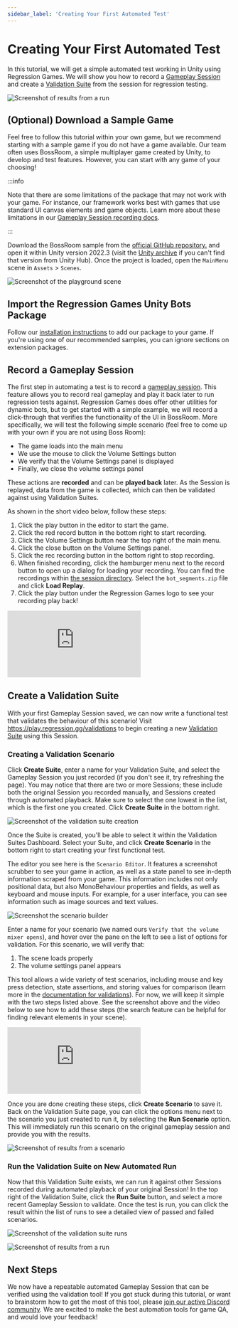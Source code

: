 ```yaml
---
sidebar_label: 'Creating Your First Automated Test'
---
```


# Creating Your First Automated Test

In this tutorial, we will get a simple automated test working in Unity using Regression Games.
We will show you how to
record a [Gameplay Session](../core-concepts/gameplay-sessions/gameplay-sessions-getting-started)
and create a [Validation Suite](../core-concepts/validation-suites)
from the session for regression testing.

![Screenshot of results from a run](img/creating-your-first-automated-test/run-details.png)

## (Optional) Download a Sample Game

Feel free to follow this tutorial within your own game,
but we recommend starting with a sample game if you do not have a game available.
Our team often uses BossRoom, a simple multiplayer game created by Unity, to develop and test features.
However, you can start with any game of your choosing!

:::info

Note that there are some limitations of the package that may not work with your game. For instance, our framework
works best with games that use standard UI canvas elements and game objects. Learn
more about these limitations in our [Gameplay Session recording docs](../core-concepts/gameplay-sessions/gameplay-sessions-getting-started).

:::

Download the BossRoom sample from the [official GitHub repository.](https://github.com/Unity-Technologies/com.unity.multiplayer.samples.coop)
and open it within Unity version 2022.3 (visit the [Unity archive](https://unity.com/releases/editor/whats-new/2022.3.27) if
you can't find that version from Unity Hub).
Once the project is loaded, open the `MainMenu` scene in `Assets` > `Scenes`.

![Screenshot of the playground scene](img/creating-your-first-automated-test/bossroom.png)

## Import the Regression Games Unity Bots Package

Follow our [installation instructions](installing-regression-games) to add our package to your game.
If you're using one of our recommended samples, you can ignore sections on extension packages.

## Record a Gameplay Session

The first step in automating a test is to record a [gameplay session](../core-concepts/gameplay-sessions/gameplay-sessions-getting-started).
This feature allows you to record real gameplay and play it back later to run regression tests against. Regression Games does
offer other utilities for dynamic bots, but to get started with a simple example, we will record a click-through that
verifies the functionality of the UI in BossRoom.
More specifically, we will test the following simple scenario (feel free to come up with your own if you are not using Boss Room):

* The game loads into the main menu
* We use the mouse to click the Volume Settings button
* We verify that the Volume Settings panel is displayed
* Finally, we close the volume settings panel

These actions are **recorded** and can be **played back** later. As the Session is replayed, data from the
game is collected, which can then be validated against using Validation Suites.

As shown in the short video below, follow these steps:

1. Click the play button in the editor to start the game.
1. Click the red record button in the bottom right to start recording.
1. Click the Volume Settings button near the top right of the main menu.
1. Click the close button on the Volume Settings panel.
1. Click the rec recording button in the bottom right to stop recording.
1. When finished recording, click the hamburger menu next to the record button to open up a dialog for loading your
recording. You can find the recordings within [the session directory](../core-concepts/gameplay-sessions/gameplay-sessions-reference#folder-and-file-structure).
Select the `bot_segments.zip` file and click **Load Replay**.
1. Click the play button under the Regression Games logo to see your recording play back!

<div style={{position: "relative", paddingBottom: "50.40485829959515%", height: 0}}><iframe src="https://www.loom.com/embed/1a88ffcad1ff49d6940473d5637e35ed?sid=336eaf3b-208c-4ea3-a0b3-c6ad3d2d2cee" frameborder="0" webkitallowfullscreen mozallowfullscreen allowfullscreen style={{position: "absolute", top: 0, left: 0, width: "100%", height: "100%"}}></iframe></div>

## Create a Validation Suite

With your first Gameplay Session saved, we can now write a functional test that validates the behaviour of this
scenario! Visit https://play.regression.gg/validations to begin creating a new
[Validation Suite](../core-concepts/validation-suites) using this Session.

### Creating a Validation Scenario

Click **Create Suite**, enter a name for your Validation Suite, and select the Gameplay Session you just recorded (if
you don't see it, try refreshing the page). You may notice that there are two or more Sessions; these include both
the original Session you recorded manually, and Sessions created through automated playback. Make sure to select the one
lowest in the list, which is the first one you created. Click **Create Suite** in the bottom right.

![Screenshot of the validation suite creation](img/creating-your-first-automated-test/create-validation-suite.png)

Once the Suite is created, you'll be able to select it within the Validation Suites Dashboard. Select your Suite, and
click **Create Scenario** in the bottom right to start creating your first functional test.

The editor you see here is the `Scenario Editor`. It features a screenshot scrubber to see your game in action, as well
as a state panel to see in-depth information scraped from your game. This information includes not only positional data,
but also MonoBehaviour properties and fields, as well as keyboard and mouse inputs. For example, for a user interface, you can
see information such as image sources and text values.

![Screenshot the scenario builder](img/creating-your-first-automated-test/create-validation-suite.png)

Enter a name for your scenario (we named ours `Verify that the volume mixer opens`), and hover over the pane on the left to
see a list of options for validation. For this scenario, we will verify that:

1. The scene loads properly
2. The volume settings panel appears

This tool allows a wide variety of test scenarios, including mouse and key press detection, state assertions, and
storing values for comparison (learn more in the [documentation for validations](../../core-concepts/validation-suites#creating-a-validation-scenario)).
For now, we will keep it simple with the two steps listed above. See the screenshot above and the video below to see
how to add these steps (the search feature can be helpful for finding relevant elements in your scene).

<div style={{position: "relative", paddingBottom: "50.40485829959515%", height: 0}}><iframe src="https://www.loom.com/embed/3575d3ef72ae4ebc87dc4eab668d3284?sid=336eaf3b-208c-4ea3-a0b3-c6ad3d2d2cee" frameborder="0" webkitallowfullscreen mozallowfullscreen allowfullscreen style={{position: "absolute", top: 0, left: 0, width: "100%", height: "100%"}}></iframe></div>

Once you are done creating these steps, click **Create Scenario** to save it. Back on the Validation Suite page, you
can click the options menu next to the scenario you just created to run it, by selecting the **Run Scenario** option.
This will immediately run this scenario on the original gameplay session and provide you with the results.

![Screenshot of results from a scenario](img/creating-your-first-automated-test/run-scenario.png)

### Run the Validation Suite on New Automated Run

Now that this Validation Suite exists, we can run it against other Sessions recorded during automated playback of your original Session! In the top
right of the Validation Suite, click the **Run Suite** button, and select a more recent Gameplay Session to validate.
Once the test is run, you can click the result within the list of runs to see a detailed view of passed and failed
scenarios.

![Screenshot of the validation suite runs](img/creating-your-first-automated-test/many-runs.png)

![Screenshot of results from a run](img/creating-your-first-automated-test/run-details.png)

## Next Steps

We now have a repeatable automated Gameplay Session that can be verified using the validation tool! If you got stuck
during this tutorial, or want to brainstorm how to get the most of this tool, please
[join our active Discord community](https://discord.com/invite/925SYVse2H). We are excited to make the best automation
tools for game QA, and would love your feedback!
